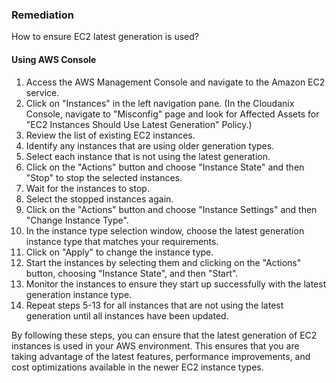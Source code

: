 ### Remediation

How to ensure EC2 latest generation is used?

#### Using AWS Console

1. Access the AWS Management Console and navigate to the Amazon EC2 service.
2. Click on "Instances" in the left navigation pane.
    (In the Cloudanix Console, navigate to "Misconfig" page and look for Affected Assets for "EC2 Instances Should Use Latest Generation" Policy.)
3. Review the list of existing EC2 instances.
4. Identify any instances that are using older generation types.
5. Select each instance that is not using the latest generation.
6. Click on the "Actions" button and choose "Instance State" and then "Stop" to stop the selected instances.
7. Wait for the instances to stop.
8. Select the stopped instances again.
9. Click on the "Actions" button and choose "Instance Settings" and then "Change Instance Type".
10. In the instance type selection window, choose the latest generation instance type that matches your requirements.
11. Click on "Apply" to change the instance type.
12. Start the instances by selecting them and clicking on the "Actions" button, choosing "Instance State", and then "Start".
13. Monitor the instances to ensure they start up successfully with the latest generation instance type.
14. Repeat steps 5-13 for all instances that are not using the latest generation until all instances have been updated.

By following these steps, you can ensure that the latest generation of EC2 instances is used in your AWS environment. This ensures that you are taking advantage of the latest features, performance improvements, and cost optimizations available in the newer EC2 instance types.

